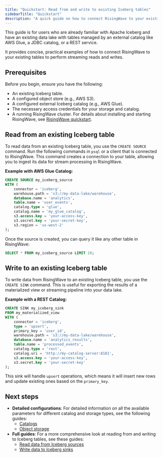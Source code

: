 ```yaml
---
title: "Quickstart: Read from and write to existing Iceberg tables"
sidebarTitle: "Quickstart"
description: "A quick guide on how to connect RisingWave to your existing Apache Iceberg tables for streaming reads and writes."
---
```


This guide is for users who are already familiar with Apache Iceberg and have an existing data lake with tables managed by an external catalog like AWS Glue, a JDBC catalog, or a REST service.

It provides concise, practical examples of how to connect RisingWave to your existing tables to perform streaming reads and writes.

## Prerequisites

Before you begin, ensure you have the following:

- An existing Iceberg table.
- A configured object store (e.g., AWS S3).
- A configured external Iceberg catalog (e.g., AWS Glue).
- The necessary access credentials for your storage and catalog.
- A running RisingWave cluster. For details about installing and starting RisingWave, see [RisingWave quickstart](/get-started/quickstart).

## Read from an existing Iceberg table

To read data from an existing Iceberg table, you use the `CREATE SOURCE` command. Run the following commands in `psql` or a client that is connected to RisingWave. This command creates a connection to your table, allowing you to ingest its data for stream processing in RisingWave.

**Example with AWS Glue Catalog:**

```sql
CREATE SOURCE my_iceberg_source
WITH (
    connector = 'iceberg',
    warehouse.path = 's3://my-data-lake/warehouse',
    database.name = 'analytics',
    table.name = 'user_events',
    catalog.type = 'glue',
    catalog.name = 'my_glue_catalog',
    s3.access.key = 'your-access-key',
    s3.secret.key = 'your-secret-key',
    s3.region = 'us-west-2'
);
```

Once the source is created, you can query it like any other table in RisingWave:
```sql
SELECT * FROM my_iceberg_source LIMIT 10;
```

## Write to an existing Iceberg table

To write data from RisingWave to an existing Iceberg table, you use the `CREATE SINK` command. This is useful for exporting the results of a materialized view or streaming pipeline into your data lake.

**Example with a REST Catalog:**
```sql
CREATE SINK my_iceberg_sink 
FROM my_materialized_view
WITH (
    connector = 'iceberg',
    type = 'upsert',
    primary_key = 'user_id',
    warehouse.path = 's3://my-data-lake/warehouse',
    database.name = 'analytics_results',
    table.name = 'processed_events',
    catalog.type = 'rest',
    catalog.uri = 'http://my-catalog-server:8181',
    s3.access.key = 'your-access-key',
    s3.secret.key = 'your-secret-key'
);
```
This sink will handle `upsert` operations, which means it will insert new rows and update existing ones based on the `primary_key`.

## Next steps

- **Detailed configurations**: For detailed information on all the available parameters for different catalog and storage types, see the following guides:
    - [Catalogs](/iceberg/catalogs)
    - [Object storage](/iceberg/object-storage)
- **Full guides**: For a more comprehensive look at reading from and writing to Iceberg tables, see these guides:
    - [Read data from Iceberg sources](/iceberg/read-from-iceberg)
    - [Write data to Iceberg sinks](/iceberg/write-to-iceberg)
